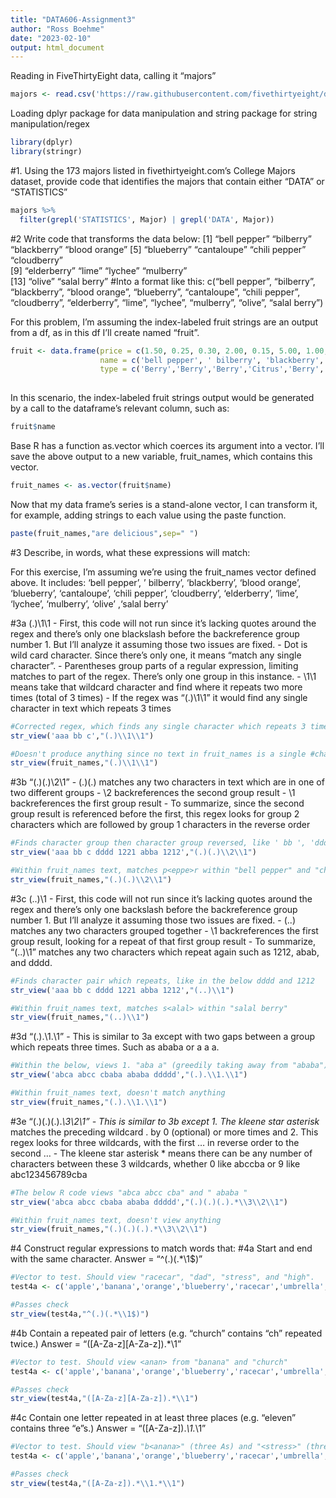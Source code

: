 ---
title: "DATA606-Assignment3"
author: "Ross Boehme"
date: "2023-02-10"
output: html_document
---

<!-- Assignment 3: Please deliver links to an R Markdown file (in GitHub and rpubs.com) with solutions to the problems below.  You may work in a small group, but please submit separately with names of all group participants in your submission. -->

Reading in FiveThirtyEight data, calling it "majors"
```{r}
majors <- read.csv('https://raw.githubusercontent.com/fivethirtyeight/data/master/college-majors/recent-grads.csv')
```

Loading dplyr package for data manipulation and string package for string manipulation/regex
```{r}
library(dplyr)
library(stringr)
```


#1. Using the 173 majors listed in fivethirtyeight.com’s College Majors dataset, provide code that identifies the majors that contain either "DATA" or "STATISTICS"
```{r}
majors %>% 
  filter(grepl('STATISTICS', Major) | grepl('DATA', Major))
```


#2 Write code that transforms the data below:
[1] "bell pepper"  "bilberry"     "blackberry"   "blood orange"
[5] "blueberry"    "cantaloupe"   "chili pepper" "cloudberry"  
[9] "elderberry"   "lime"         "lychee"       "mulberry"    
[13] "olive"        "salal berry"
#Into a format like this:
c("bell pepper", "bilberry", "blackberry", "blood orange", "blueberry", "cantaloupe", "chili pepper", "cloudberry", "elderberry", "lime", "lychee", "mulberry", "olive", "salal berry")

For this problem, I'm assuming the index-labeled fruit strings are an output from a df, as in this df I'll create named "fruit".

```{r}
fruit <- data.frame(price = c(1.50, 0.25, 0.30, 2.00, 0.15, 5.00, 1.00, 0.50, 0.60, 0.35, 0.75, 0.60, 0.10, 0.40),
                    name = c('bell pepper', ' bilberry', 'blackberry', 'blood orange', 'blueberry', 'cantaloupe', 'chili pepper', 'cloudberry', 'elderberry', 'lime', 'lychee', 'mulberry', 'olive' ,'salal berry'),
                    type = c('Berry','Berry','Berry','Citrus','Berry','Melon','Berry','Berry','Berry','Citrus','Berry','Berry','Stone','Berry'))
                    
```
  
In this scenario, the index-labeled fruit strings output would be generated by a call to the dataframe's relevant column, such as:
```{r}
fruit$name
```
Base R has a function as.vector which coerces its argument into a vector. I'll save the above output to a new variable, fruit_names, which contains this vector.
```{r}
fruit_names <- as.vector(fruit$name)
```

Now that my data frame's series is a stand-alone vector, I can transform it, for example, adding strings to each value using the paste function. 
```{r}
paste(fruit_names,"are delicious",sep=" ")
```

#3 Describe, in words, what these expressions will match:

For this exercise, I'm assuming we're using the fruit_names vector defined above. It includes: 'bell pepper', ' bilberry', 'blackberry', 'blood orange', 'blueberry', 'cantaloupe', 'chili pepper', 'cloudberry', 'elderberry', 'lime', 'lychee', 'mulberry', 'olive' ,'salal berry'


#3a (.)\1\1
- First, this code will not run since it's lacking quotes around the regex and there's only one blackslash before the backreference group number 1. But I'll analyze it assuming those two issues are fixed.
- Dot is wild card character. Since there's only one, it means "match any single character".
- Parentheses group parts of a regular expression, limiting matches to part of the regex. There's only one group in this instance.
- \\1\\1 means take that wildcard character and find where it repeats two more times (total of 3 times)
- If the regex was "(.)\\1\\1" it would find any single character in text which repeats 3 times

```{r}
#Corrected regex, which finds any single character which repeats 3 times, like 'aaa'
str_view('aaa bb c',"(.)\\1\\1") 
```
```{r}
#Doesn't produce anything since no text in fruit_names is a single #character repeating 3 times.
str_view(fruit_names,"(.)\\1\\1") 
```


#3b "(.)(.)\\2\\1"
- (.)(.) matches any two characters in text which are in one of two different groups
- \\2 backreferences the second group result
- \\1 backreferences the first group result
- To summarize, since the second group result is referenced before the first, this regex looks for group 2 characters which are followed by group 1 characters in the reverse order

```{r}
#Finds character group then character group reversed, like ' bb ', 'dddd', '1221', and 'abba'
str_view('aaa bb c dddd 1221 abba 1212',"(.)(.)\\2\\1")  
```
```{r}
#Within fruit_names text, matches p<eppe>r within "bell pepper" and "chili pepper"
str_view(fruit_names,"(.)(.)\\2\\1")  
```

#3c (..)\1
- First, this code will not run since it's lacking quotes around the regex and there's only one backslash before the backreference group number 1. But I'll analyze it assuming those two issues are fixed.
- (..) matches any two characters grouped together
- \\1 backreferences the first group result, looking for a repeat of that first group result
- To summarize, "(..)\\1" matches any two characters which repeat again such as 1212, abab, and dddd.

```{r}
#Finds character pair which repeats, like in the below dddd and 1212
str_view('aaa bb c dddd 1221 abba 1212',"(..)\\1")  
```
```{r}
#Within fruit_names text, matches s<alal> within "salal berry"
str_view(fruit_names,"(..)\\1")
```

#3d "(.).\\1.\\1"
- This is similar to 3a except with two gaps between a group which repeats three times. Such as ababa or a a a.

```{r}
#Within the below, views 1. "aba a" (greedily taking away from "ababa") and 2. "ddddd"
str_view('abca abcc cbaba ababa ddddd',"(.).\\1.\\1")  
```

```{r}
#Within fruit_names text, doesn't match anything
str_view(fruit_names,"(.).\\1.\\1")
```


#3e "(.)(.)(.).*\\3\\2\\1"
- This is similar to 3b except 1. The kleene star asterisk * matches the preceding wildcard . by 0 (optional) or more times and 2. This regex looks for three wildcards, with the first ... in reverse order to the second ...
- The kleene star asterisk * means there can be any number of characters between these 3 wildcards, whether 0 like abccba or 9 like abc123456789cba

```{r}
#The below R code views "abca abcc cba" and " ababa "
str_view('abca abcc cbaba ababa ddddd',"(.)(.)(.).*\\3\\2\\1")  
```
```{r}
#Within fruit_names text, doesn't view anything
str_view(fruit_names,"(.)(.)(.).*\\3\\2\\1")
```


#4 Construct regular expressions to match words that:
#4a Start and end with the same character.
Answer = "^(.)(.*\\1$)"

```{r}
#Vector to test. Should view "racecar", "dad", "stress", and "high".
test4a <- c('apple','banana','orange','blueberry','racecar','umbrella','dad','stress','high','church')
```

```{r}
#Passes check
str_view(test4a,"^(.)(.*\\1$)")
```

#4b Contain a repeated pair of letters (e.g. "church" contains "ch" repeated twice.)
Answer = "([A-Za-z][A-Za-z]).*\\1" 
<!-- Note I'd ideally use \w{2} (word character x2) instead of [A-Za-z][A-Za-z] but couldn't figure out why my R wasn't accepting it -- does it not apply in R? It exists in regex for other programming language -->

```{r}
#Vector to test. Should view <anan> from "banana" and "church"
test4a <- c('apple','banana','orange','blueberry','racecar','umbrella','dad','stress','high','church')
```

```{r}
#Passes check
str_view(test4a,"([A-Za-z][A-Za-z]).*\\1")
```

#4c Contain one letter repeated in at least three places (e.g. "eleven" contains three "e"s.)
Answer = "([A-Za-z]).*\\1.*\\1"

```{r}
#Vector to test. Should view "b<anana>" (three As) and "<stress>" (three Ss)
test4a <- c('apple','banana','orange','blueberry','racecar','umbrella','dad','stress','high','church')
```

```{r}
#Passes check
str_view(test4a,"([A-Za-z]).*\\1.*\\1")
```
